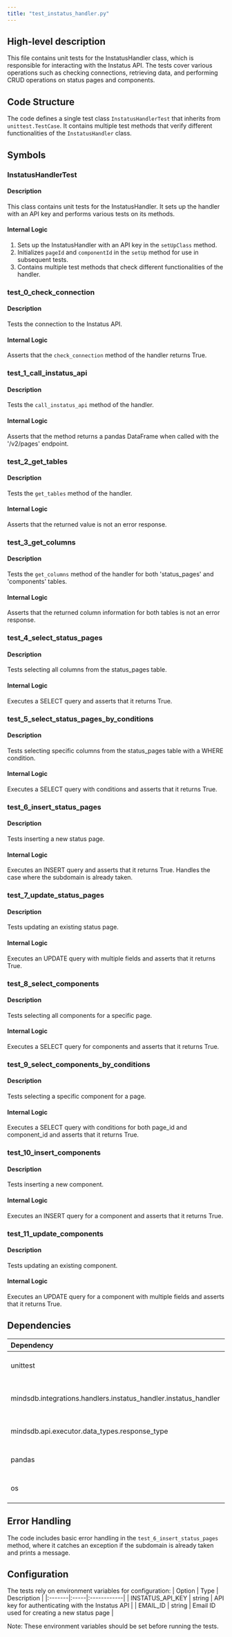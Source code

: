 ```yaml
---
title: "test_instatus_handler.py"
---
```


## High-level description
This file contains unit tests for the InstatusHandler class, which is responsible for interacting with the Instatus API. The tests cover various operations such as checking connections, retrieving data, and performing CRUD operations on status pages and components.

## Code Structure
The code defines a single test class `InstatusHandlerTest` that inherits from `unittest.TestCase`. It contains multiple test methods that verify different functionalities of the `InstatusHandler` class.

## Symbols

### InstatusHandlerTest
#### Description
This class contains unit tests for the InstatusHandler. It sets up the handler with an API key and performs various tests on its methods.

#### Internal Logic
1. Sets up the InstatusHandler with an API key in the `setUpClass` method.
2. Initializes `pageId` and `componentId` in the `setUp` method for use in subsequent tests.
3. Contains multiple test methods that check different functionalities of the handler.

### test_0_check_connection
#### Description
Tests the connection to the Instatus API.

#### Internal Logic
Asserts that the `check_connection` method of the handler returns True.

### test_1_call_instatus_api
#### Description
Tests the `call_instatus_api` method of the handler.

#### Internal Logic
Asserts that the method returns a pandas DataFrame when called with the '/v2/pages' endpoint.

### test_2_get_tables
#### Description
Tests the `get_tables` method of the handler.

#### Internal Logic
Asserts that the returned value is not an error response.

### test_3_get_columns
#### Description
Tests the `get_columns` method of the handler for both 'status_pages' and 'components' tables.

#### Internal Logic
Asserts that the returned column information for both tables is not an error response.

### test_4_select_status_pages
#### Description
Tests selecting all columns from the status_pages table.

#### Internal Logic
Executes a SELECT query and asserts that it returns True.

### test_5_select_status_pages_by_conditions
#### Description
Tests selecting specific columns from the status_pages table with a WHERE condition.

#### Internal Logic
Executes a SELECT query with conditions and asserts that it returns True.

### test_6_insert_status_pages
#### Description
Tests inserting a new status page.

#### Internal Logic
Executes an INSERT query and asserts that it returns True. Handles the case where the subdomain is already taken.

### test_7_update_status_pages
#### Description
Tests updating an existing status page.

#### Internal Logic
Executes an UPDATE query with multiple fields and asserts that it returns True.

### test_8_select_components
#### Description
Tests selecting all components for a specific page.

#### Internal Logic
Executes a SELECT query for components and asserts that it returns True.

### test_9_select_components_by_conditions
#### Description
Tests selecting a specific component for a page.

#### Internal Logic
Executes a SELECT query with conditions for both page_id and component_id and asserts that it returns True.

### test_10_insert_components
#### Description
Tests inserting a new component.

#### Internal Logic
Executes an INSERT query for a component and asserts that it returns True.

### test_11_update_components
#### Description
Tests updating an existing component.

#### Internal Logic
Executes an UPDATE query for a component with multiple fields and asserts that it returns True.

## Dependencies
| Dependency | Purpose |
|:-----------|:--------|
| unittest | Provides the testing framework |
| mindsdb.integrations.handlers.instatus_handler.instatus_handler | Contains the InstatusHandler class being tested |
| mindsdb.api.executor.data_types.response_type | Provides the RESPONSE_TYPE enum |
| pandas | Used for DataFrame operations |
| os | Used to access environment variables |

## Error Handling
The code includes basic error handling in the `test_6_insert_status_pages` method, where it catches an exception if the subdomain is already taken and prints a message.

## Configuration
The tests rely on environment variables for configuration:
| Option | Type | Description |
|:-------|:-----|:------------|
| INSTATUS_API_KEY | string | API key for authenticating with the Instatus API |
| EMAIL_ID | string | Email ID used for creating a new status page |

Note: These environment variables should be set before running the tests.